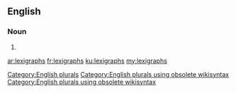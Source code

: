 ==English==

===Noun===
{{head|en}}

# {{plural of|lexigraph}}

[[Category:English plurals]][[Category:English plurals using obsolete wikisyntax]][[Category:English plurals using obsolete wikisyntax]]

[[ar:lexigraphs]]
[[fr:lexigraphs]]
[[ku:lexigraphs]]
[[my:lexigraphs]]